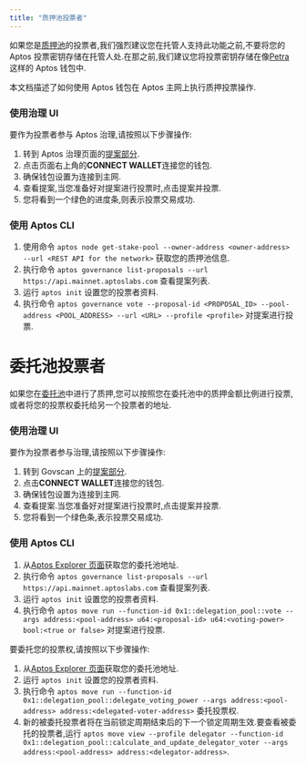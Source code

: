 ```yaml
---
title: "质押池投票者"
---
```






如果您是[质押池](/zh/network/blockchain/staking)的投票者,我们强烈建议您在托管人支持此功能之前,不要将您的 Aptos 投票密钥存储在托管人处.在那之前,我们建议您将投票密钥存储在像[Petra](https://petra.app/)这样的 Aptos 钱包中.

本文档描述了如何使用 Aptos 钱包在 Aptos 主网上执行质押投票操作.

### 使用治理 UI

要作为投票者参与 Aptos 治理,请按照以下步骤操作:

1. 转到 Aptos 治理页面的[提案部分](https://governance.aptosfoundation.org/).
2. 点击页面右上角的**CONNECT WALLET**连接您的钱包.
3. 确保钱包设置为连接到主网.
4. 查看提案,当您准备好对提案进行投票时,点击提案并投票.
5. 您将看到一个绿色的进度条,则表示投票交易成功.

### 使用 Aptos CLI

1. 使用命令 `aptos node get-stake-pool --owner-address <owner-address> --url <REST API for the network>` 获取您的质押池信息.
2. 执行命令 `aptos governance list-proposals --url https://api.mainnet.aptoslabs.com` 查看提案列表.
3. 运行 `aptos init` 设置您的投票者资料.
4. 执行命令 `aptos governance vote --proposal-id <PROPOSAL_ID> --pool-address <POOL_ADDRESS> --url <URL> --profile <profile>` 对提案进行投票.

# 委托池投票者

如果您在[委托池](/zh/network/blockchain/delegated-staking)中进行了质押,您可以按照您在委托池中的质押金额比例进行投票,或者将您的投票权委托给另一个投票者的地址.

### 使用治理 UI

要作为投票者参与治理,请按照以下步骤操作:

1. 转到 Govscan 上的[提案部分](https://govscan.live/aptos-proposals).
2. 点击**CONNECT WALLET**连接您的钱包.
3. 确保钱包设置为连接到主网.
4. 查看提案.当您准备好对提案进行投票时,点击提案并投票.
5. 您将看到一个绿色条,表示投票交易成功.

### 使用 Aptos CLI

1. 从[Aptos Explorer 页面](https://explorer.aptoslabs.com/validators/delegation?network=mainnet)获取您的委托池地址.
2. 执行命令 `aptos governance list-proposals --url https://api.mainnet.aptoslabs.com` 查看提案列表.
3. 运行 `aptos init` 设置您的投票者资料.
4. 执行命令 `aptos move run --function-id 0x1::delegation_pool::vote --args address:<pool-address> u64:<proposal-id> u64:<voting-power> bool:<true or false>` 对提案进行投票.

要委托您的投票权,请按照以下步骤操作:

1. 从[Aptos Explorer 页面](https://explorer.aptoslabs.com/validators/delegation?network=mainnet)获取您的委托池地址.
2. 运行 `aptos init` 设置您的投票者资料.
3. 执行命令 `aptos move run --function-id 0x1::delegation_pool::delegate_voting_power --args address:<pool-address> address:<delegated-voter-address>` 委托投票权.
4. 新的被委托投票者将在当前锁定周期结束后的下一个锁定周期生效.要查看被委托的投票者,运行 `aptos move view --profile delegator --function-id 0x1::delegation_pool::calculate_and_update_delegator_voter --args address:<pool-address> address:<delegator-address>`.
